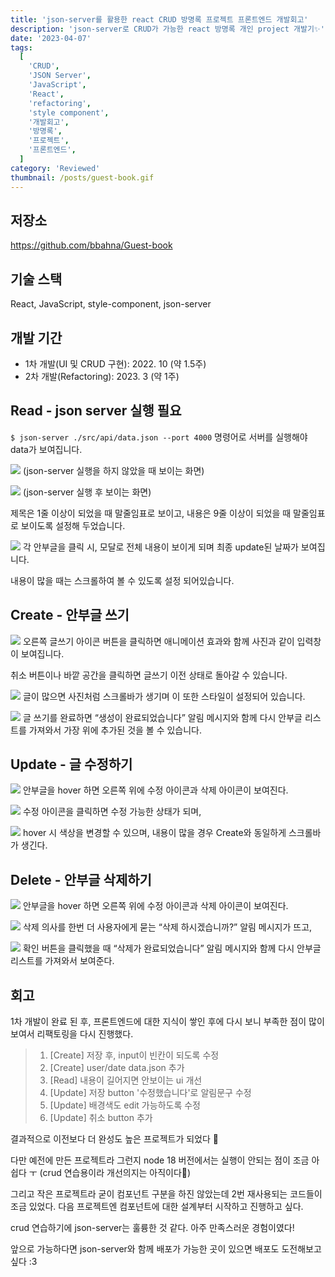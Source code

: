 ```yaml
---
title: 'json-server를 활용한 react CRUD 방명록 프로젝트 프론트엔드 개발회고'
description: 'json-server로 CRUD가 가능한 react 방명록 개인 project 개발기✨'
date: '2023-04-07'
tags:
  [
    'CRUD',
    'JSON Server',
    'JavaScript',
    'React',
    'refactoring',
    'style component',
    '개발회고',
    '방명록',
    '프로젝트',
    '프론트엔드',
  ]
category: 'Reviewed'
thumbnail: /posts/guest-book.gif
---
```


## **저장소**

https://github.com/bbahna/Guest-book

## **기술 스택**

React, JavaScript, style-component, json-server

## **개발 기간**

- 1차 개발(UI 및 CRUD 구현): 2022. 10 (약 1.5주)
- 2차 개발(Refactoring): 2023. 3 (약 1주)

## Read - json server 실행 필요

`$ json-server ./src/api/data.json --port 4000` 명령어로 서버를 실행해야 data가 보여집니다.

![](https://velog.velcdn.com/images/bbahna/post/0c586b56-f2d8-4158-9c73-753545c2a999/image.png)
(json-server 실행을 하지 않았을 때 보이는 화면)

![](https://velog.velcdn.com/images/bbahna/post/d2c9e786-e384-4e52-b693-87ea9054cbe4/image.png)
(json-server 실행 후 보이는 화면)

제목은 1줄 이상이 되었을 때 말줄임표로 보이고, 내용은 9줄 이상이 되었을 때 말줄임표로 보이도록 설정해 두었습니다.

![](https://velog.velcdn.com/images/bbahna/post/141f156e-c748-412e-8c92-bd5fd1975dd3/image.png)
각 안부글을 클릭 시, 모달로 전체 내용이 보이게 되며 최종 update된 날짜가 보여집니다.

[](https://velog.velcdn.com/images/bbahna/post/43534d82-a609-40f1-bbab-b00e4743cd80/image.png)
내용이 많을 때는 스크롤하여 볼 수 있도록 설정 되어있습니다.

## Create - 안부글 쓰기

![](https://velog.velcdn.com/images/bbahna/post/16da135f-733e-4d35-a686-c040ffe6a78e/image.gif)
오른쪽 글쓰기 아이콘 버튼을 클릭하면 애니메이션 효과와 함께 사진과 같이 입력창이 보여집니다.

취소 버튼이나 바깥 공간을 클릭하면 글쓰기 이전 상태로 돌아갈 수 있습니다.

![](https://velog.velcdn.com/images/bbahna/post/491be4c2-635b-439d-a98a-c093ccce9abc/image.png)
글이 많으면 사진처럼 스크롤바가 생기며 이 또한 스타일이 설정되어 있습니다.

![](https://velog.velcdn.com/images/bbahna/post/d3c744fa-0fb8-4936-8b7d-081a7289ae59/image.png)
글 쓰기를 완료하면 “생성이 완료되었습니다” 알림 메시지와 함께 다시 안부글 리스트를 가져와서 가장 위에 추가된 것을 볼 수 있습니다.

## Update - 글 수정하기

![](https://velog.velcdn.com/images/bbahna/post/6403717a-1fa3-4af4-9c47-03fe1d97e93d/image.png)
안부글을 hover 하면 오른쪽 위에 수정 아이콘과 삭제 아이콘이 보여진다.

![](https://velog.velcdn.com/images/bbahna/post/b84c616f-7a49-4113-875c-55e19b0adb07/image.png)
수정 아이콘을 클릭하면 수정 가능한 상태가 되며,

![](https://velog.velcdn.com/images/bbahna/post/6e950eab-8789-448c-9fa0-e1b011b2330e/image.png)
hover 시 색상을 변경할 수 있으며, 내용이 많을 경우 Create와 동일하게 스크롤바가 생긴다.

## Delete - 안부글 삭제하기

![](https://velog.velcdn.com/images/bbahna/post/de79a8f9-a9ad-4c4f-b77f-8800537f3e9a/image.png)
안부글을 hover 하면 오른쪽 위에 수정 아이콘과 삭제 아이콘이 보여진다.

![](https://velog.velcdn.com/images/bbahna/post/97bfe247-6e6b-407e-a820-abf146c5e321/image.png)
삭제 의사를 한번 더 사용자에게 묻는 “삭제 하시겠습니까?” 알림 메시지가 뜨고,

![](https://velog.velcdn.com/images/bbahna/post/c132a043-17de-4113-9bc4-79984bc683b1/image.png)
확인 버튼을 클릭했을 때 “삭제가 완료되었습니다” 알림 메시지와 함께 다시 안부글 리스트를 가져와서 보여준다.

## 회고

1차 개발이 완료 된 후, 프론트엔드에 대한 지식이 쌓인 후에 다시 보니 부족한 점이 많이 보여서 리팩토링을 다시 진행했다.

> 1. [Create] 저장 후, input이 빈칸이 되도록 수정
> 2. [Create] user/date data.json 추가
> 3. [Read] 내용이 길어지면 안보이는 ui 개선
> 4. [Update] 저장 button '수정했습니다'로 알림문구 수정
> 5. [Update] 배경색도 edit 가능하도록 수정
> 6. [Update] 취소 button 추가

결과적으로 이전보다 더 완성도 높은 프로젝트가 되었다 🎉

다만 예전에 만든 프로젝트라 그런지 node 18 버전에서는 실행이 안되는 점이 조금 아쉽다 ㅜ (crud 연습용이라 개선의지는 아직이다🥴)

그리고 작은 프로젝트라 굳이 컴포넌트 구분을 하진 않았는데 2번 재사용되는 코드들이 조금 있었다. 다음 프로젝트엔 컴포넌트에 대한 설계부터 시작하고 진행하고 싶다.

crud 연습하기에 json-server는 훌륭한 것 같다. 아주 만족스러운 경험이였다!

앞으로 가능하다면 json-server와 함께 배포가 가능한 곳이 있으면 배포도 도전해보고 싶다 :3
